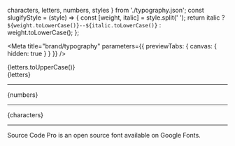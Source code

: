   characters,
  letters,
  numbers,
  styles
} from './typography.json';
const slugifyStyle = (style) => {
  const [weight, italic] = style.split(' ');
  return italic ? `${weight.toLowerCase()}--${italic.toLowerCase()}` : weight.toLowerCase();
};

<Meta
  title="brand/typography" 
  parameters={{
    previewTabs: { canvas: { hidden: true } } 
  }} 
/>



<Canvas>
  <Story name="Source Code Pro (Monospace Font)">
    <div className="page-content">
      <Heading text="Source Code Pro" level={1} />
      <SidebarHeading title="Characters" level={2} />
      <div className="sb-block sb-block--mono">
        <div className="sb-text">{letters.toUpperCase()}</div>
        <div className="sb-text">{letters}</div>
        <hr />
        <div className="sb-text">{numbers}</div>
        <hr />
        <div className="sb-text">{characters}</div>
        <hr />
      </div>
      <div className="sb-block">
        Source Code Pro is an open source font available on Google Fonts.
        <DecorativeLink
          text="Download the fonts or see more information on Google Fonts"
          href="https://fonts.google.com/specimen/Source+Code+Pro"
        />
      </div>
    </div>
  </Story>
</Canvas>
